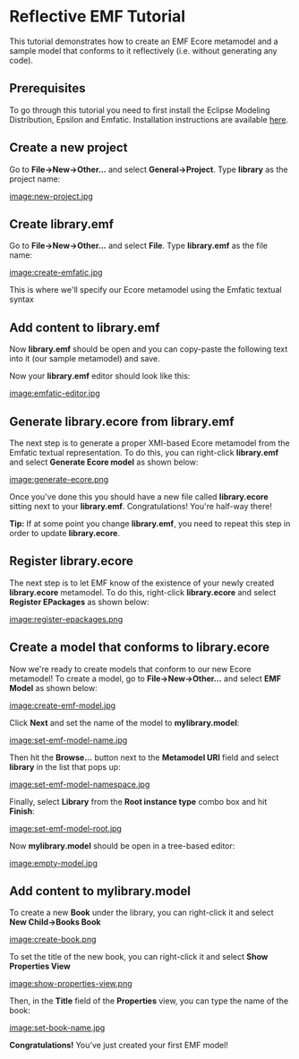 =Reflective EMF Tutorial=

This tutorial demonstrates how to create an EMF Ecore metamodel and a sample model that conforms to it reflectively (i.e. without generating any code).

==Prerequisites==

To go through this tutorial you need to first install the Eclipse Modeling Distribution, Epsilon and Emfatic. Installation instructions are available [[../../../download|here]].

==Create a new project==

Go to '''File->New->Other...''' and select '''General->Project'''. Type '''library''' as the project name:

[[image:new-project.jpg]]

==Create library.emf==

Go to '''File->New->Other...''' and select '''File'''. Type '''library.emf''' as the file name:

[[image:create-emfatic.jpg]]

This is where we'll specify our Ecore metamodel using the Emfatic textual syntax

==Add content to library.emf==

Now '''library.emf''' should be open and you can copy-paste the following text into it (our sample metamodel) and save.

{{{emf
@namespace(uri="library", prefix="")
package library;

class Library {
   val Writer[*] writers;
   val Book[*] books;
}

class Writer {
   attr String name;
   ref Book[*]#author books;
}

class Book {
   attr String title;
   attr int pages = 100;
   attr BookCategory category;
   ref Writer#books author;
}

enum BookCategory {
   Mystery;
   ScienceFiction;
   Biography;
}
}}}

Now your '''library.emf''' editor should look like this:

[[image:emfatic-editor.jpg]]

==Generate library.ecore from library.emf==

The next step is to generate a proper XMI-based Ecore metamodel from the Emfatic textual representation. To do this, you can right-click '''library.emf''' and select '''Generate Ecore model''' as shown below:

[[image:generate-ecore.png]]

Once you've done this you should have a new file called '''library.ecore''' sitting next to your '''library.emf'''. Congratulations! You're half-way there!

'''Tip:''' If at some point you change '''library.emf''', you need to repeat this step in order to update '''library.ecore'''.

==Register library.ecore==

The next step is to let EMF know of the existence of your newly created '''library.ecore''' metamodel. To do this, right-click '''library.ecore''' and select '''Register EPackages''' as shown below:

[[image:register-epackages.png]]

==Create a model that conforms to library.ecore==

Now we're ready to create models that conform to our new Ecore metamodel! To create a model, go to '''File->New->Other...''' and select '''EMF Model''' as shown below:

[[image:create-emf-model.jpg]]

Click '''Next''' and set the name of the model to '''mylibrary.model''':

[[image:set-emf-model-name.jpg]]

Then hit the '''Browse...''' button next to the '''Metamodel URI''' field and select '''library''' in the list that pops up:

[[image:set-emf-model-namespace.jpg]]

Finally, select '''Library''' from the '''Root instance type''' combo box and hit '''Finish''':

[[image:set-emf-model-root.jpg]]

Now '''mylibrary.model''' should be open in a tree-based editor:

[[image:empty-model.jpg]]

==Add content to mylibrary.model==

To create a new '''Book''' under the library, you can right-click it and select '''New Child->Books Book'''

[[image:create-book.png]]

To set the title of the new book, you can right-click it and select '''Show Properties View'''

[[image:show-properties-view.png]]

Then, in the '''Title''' field of the '''Properties''' view, you can type the name of the book:

[[image:set-book-name.jpg]]

'''Congratulations!''' You've just created your first EMF model!
